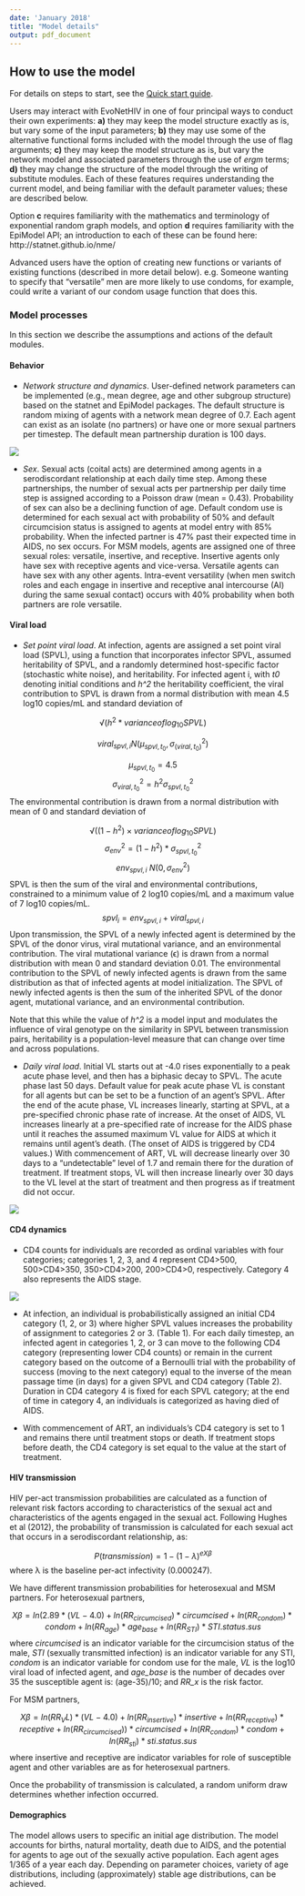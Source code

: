 ```yaml
---
date: 'January 2018'
title: "Model details"
output: pdf_document
---
```


## How to use the model  

For details on steps to start, see the [Quick start guide](https://github.com/EvoNetHIV/EvoNetHIV/blob/master/documentation/Quick%20start.md).

Users may interact with EvoNetHIV in one of four principal ways to conduct their own experiments:  **a)** they may keep the model structure exactly as is, but vary some of the input parameters; **b)** they may use some of the alternative functional forms included with the model through the use of flag arguments; **c)** they may keep the model structure as is, but vary the network model and associated parameters through the use of _ergm_ terms; **d)** they may change the structure of the model through the writing of substitute modules. Each of these features requires understanding the current model, and being familiar with the default parameter values; these are described below.  

Option **c** requires familiarity with the mathematics and terminology of exponential random graph models, and option **d** requires familiarity with the EpiModel API; an introduction to each of these can be found here: http://statnet.github.io/nme/

Advanced users have the option of creating new functions or variants of existing functions (described in more detail below). e.g. Someone wanting to specify that “versatile” men are more likely to use condoms, for example, could write a variant of our condom usage function that does this.  

### Model processes

In this section we describe the assumptions and actions of the default modules.

#### Behavior

* *Network structure and dynamics*. User-defined network parameters can be implemented (e.g., mean degree, age and other subgroup structure) based on the statnet and EpiModel packages. The default structure is random mixing of agents with a network mean degree of 0.7. Each agent can exist as an isolate (no partners) or have one or more sexual partners per timestep. The default mean partnership duration is 100 days. 

![](https://github.com/EvoNetHIV/EvoNetHIV-Overview/blob/master/img/example_hetero_network.png)

* *Sex*. Sexual acts (coital acts) are determined among agents in a serodiscordant relationship at each daily time step. Among these partnerships, the number of sexual acts per partnership per daily time step is assigned according to a Poisson draw (mean = 0.43). Probability of sex can also be a declining function of age. Default condom use is determined for each sexual act with probability of 50% and default circumcision status is assigned to agents at model entry with 85% probability. When the infected partner is 47% past their expected time in AIDS, no sex occurs. For MSM models, agents are assigned one of three sexual roles: versatile, insertive, and receptive. Insertive agents only have sex with receptive agents and vice-versa. Versatile agents can have sex with any other agents. Intra-event versatility (when men switch roles and each engage in insertive and receptive anal intercourse (AI) during the same sexual contact) occurs with 40% probability when both partners are role versatile.

#### Viral load

* *Set point viral load*. At infection, agents are assigned a set point viral load (SPVL), using a function that incorporates infector SPVL, assumed heritability of SPVL, and a randomly determined host-specific factor (stochastic white noise), and heritability. For infected agent i, with *t0* denoting initial conditions and *h^2* the heritability coefficient, the viral contribution to SPVL is drawn from a normal distribution with mean 4.5 log10 copies/mL and standard deviation of 

$$√(h^2*variance of log_{10}SPVL)$$

$$viral_{spvl,i}  N(μ_{spvl,t_0},σ_(viral,t_0)^2 )$$

$$μ_{spvl,t_0}=4.5$$
$$σ_{viral,t_0}^2=h^2  σ_{spvl,t_0}^2$$
The environmental contribution is drawn from a normal distribution with mean of 0 and standard deviation of 

$$√((1-h^2)×variance of log_{10}SPVL)$$
$$σ_{env}^2=(1-h^2)*σ_{spvl,t_0}^2$$
$$env_{spvl,i}~N(0,σ_{env}^2)$$
SPVL is then the sum of the viral and environmental contributions, constrained to a minimum value of 2 log10 copies/mL and a maximum value of 7 log10 copies/mL.
$$spvl_i = env_{spvl,i} + viral_{spvl,i}$$
Upon transmission, the SPVL of a newly infected agent is determined by the SPVL of the donor virus, viral mutational variance, and an environmental contribution. The viral mutational variance (ϵ) is drawn from a normal distribution with mean 0 and standard deviation 0.01. The environmental contribution to the SPVL of newly infected agents is drawn from the same distribution as that of infected agents at model initialization. The SPVL of newly infected agents is then the sum of the inherited SPVL of the donor agent, mutational variance, and an environmental contribution.

Note that this while the value of *h^2* is a model input and modulates the influence of viral genotype on the similarity in SPVL between transmission pairs, heritability is a population-level measure that can change over time and across populations.

* *Daily viral load*. Initial VL starts out at -4.0 rises exponentially to a peak acute phase level, and then has a biphasic decay to SPVL. The acute phase last 50 days. Default value for peak acute phase VL is constant for all agents but can be set to be a function of an agent’s SPVL. After the end of the acute phase, VL increases linearly, starting at SPVL, at a pre-specified chronic phase rate of increase. At the onset of AIDS, VL increases linearly at a  pre-specified rate of increase for the AIDS phase until it reaches the assumed maximum VL value for AIDS at which it remains until agent’s death. (The onset of AIDS is triggered by CD4 values.) With commencement of ART, VL will decrease linearly over 30 days to a “undetectable” level of 1.7 and remain there for the duration of treatment. If treatment stops, VL will then increase linearly over 30 days to the VL level at the start of treatment and then progress as if treatment did not occur. 

![](https://github.com/EvoNetHIV/EvoNetHIV-Overview/blob/master/img/vlfig1b.png)

#### CD4 dynamics

* CD4 counts for individuals are recorded as ordinal variables with four categories; categories 1, 2, 3, and 4 represent CD4>500, 500>CD4>350, 350>CD4>200, 200>CD4>0, respectively. Category 4 also represents the AIDS stage.  

![](https://github.com/EvoNetHIV/EvoNetHIV-Overview/blob/master/img/cd41b.png)

* At infection, an individual is probabilistically assigned an initial CD4 category (1, 2, or 3) where higher SPVL values increases the probability of assignment to categories 2 or 3. (Table 1). For each daily timestep, an infected agent in categories 1, 2, or 3 can move to the following CD4 category (representing lower CD4 counts) or remain in the current category based on the outcome of a Bernoulli trial with the probability of success (moving to the next category) equal to the inverse of the mean passage time (in days) for a given SPVL and CD4 category (Table 2). Duration in CD4 category 4 is fixed for each SPVL category; at the end of time in category 4, an individuals is categorized as having died of AIDS.  

* With commencement of ART, an individuals’s CD4 category is set to 1 and remains there until treatment stops or death. If treatment stops before death, the CD4 category is set equal to the value at the start of treatment.

#### HIV transmission  

HIV per-act transmission probabilities are calculated as a function of relevant risk factors according to characteristics of the sexual act and characteristics of the agents engaged in the sexual act. Following Hughes et al (2012), the probability of transmission is calculated for each sexual act that occurs in a serodiscordant relationship, as:  

$$P(transmission)=1-(1-λ)^{eXβ}$$
where λ is the baseline per-act infectivity (0.000247).  

We have different transmission probabilities for heterosexual and MSM partners. For heterosexual partners,  

$$Xβ=ln(2.89*(VL-4.0)+ln(RR_{circumcised})*circumcised+ln(RR_{condom})*condom+ln(RR_{age})*age_{base}+ln(RR_{STI})*STI.status.sus$$
where *circumcised* is an indicator variable for the circumcision status of the male, *STI* (sexually transmitted infection) is an indicator variable for any STI, *condom* is an indicator variable for condom use for the male, *VL* is the log10 viral load of infected agent, and *age_base* is the number of decades over 35 the susceptible agent is: (age-35)/10; and *RR_x* is the risk factor. 

For MSM partners,

$$Xβ=ln(RR_VL )*(VL-4.0)+ln(RR_{insertive})*insertive+ln(RR_{receptive})*receptive+ln(RR_{circumcised}))*circumcised+ln(RR_{condom})*condom+ln(RR_{sti})*sti.status.sus$$
where insertive and receptive are indicator variables for role of susceptible agent and other variables are as for heterosexual partners.

Once the probability of transmission is calculated, a random uniform draw determines whether infection occurred.  

#### Demographics  

The model allows users to specific an initial age distribution. The model accounts for births, natural mortality, death due to AIDS, and the potential for agents to age out of the sexually active population. Each agent ages 1/365 of a year each day. Depending on parameter choices, variety of age distributions, including (approximately) stable age distributions, can be achieved.


